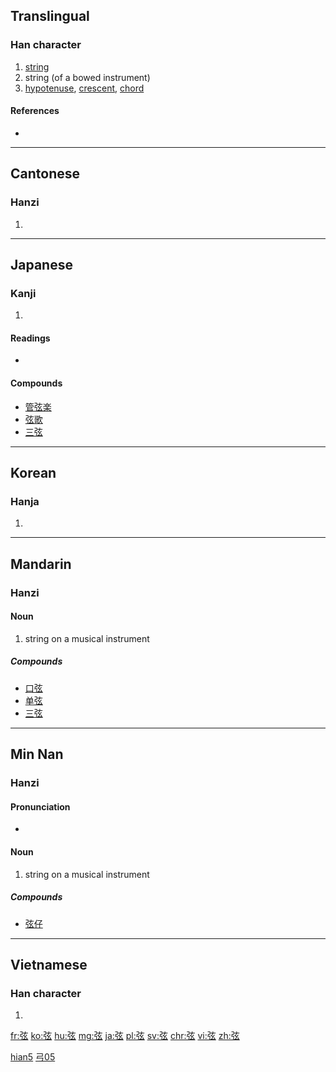 {{also|絃}}
==Translingual==

===Han character===
{{Han char|rn=57|rad=弓|as=05|sn=8|four=1023<sub>2</sub>|canj=弓卜女戈 (NYVI)|ids=⿰[[弓]][[玄]]}}

# [[string]]
# string (of a bowed instrument)
# [[hypotenuse]], [[crescent]], [[chord]]

====References====
* {{Han ref|kx=0357.310|dkj=09754|dj=0674.130|hdz=20993.070|uh=5F26|ud=24358|bh=A9B6|bd=43446}}

----

==Cantonese==

===Hanzi===
{{yue-hanzi|jyut=[[jin4]], [[jyun4]]|y=yin4, yun4}}

# {{defn|lang=yue|sort=弓05}}

----

==Japanese==

===Kanji===
{{ja-kanji|grade=c|rs=弓05}}

# {{defn|lang=ja|sort=弓05}}

====Readings====
* {{ja-readings|goon=[[げん]] (gen)|kanon=[[けん]] (ken)|kun=[[つる]] (tsuru)}}

====Compounds====
* [[管弦楽]]
* [[弦歌]]
* [[三弦]]

----

==Korean==

===Hanja===
{{ko-hanja|hangeul=현|eumhun=|rv=hyeon|mr=hyŏn|y=hyen}}

# {{defn|lang=ko|sort=弓05}}

----

==Mandarin==
{{zh-hanzi-box|[[弦]]|[[弦]] or [[絃]]}}

===Hanzi===
{{cmn-hanzi|pin=[[xián]] ([[xian2]])|wg=hsien<sup>2</sup>}}

====Noun====
{{cmn-noun|ts|pin=xián|pint=xian2}}

# string on a musical instrument

=====Compounds=====
* [[口弦]]
* [[单弦]]
* [[三弦]]

----

==Min Nan==

===Hanzi===
{{nan-hanzi|poj=[[hiân]] (hian<sup>5</sup>)|tlpa=}}

====Pronunciation====
* {{IPA|[ hɪɛn˧˥ ]|lang=nan}}

====Noun====
{{nan-noun|ts|poj=hiân|pojt=hian5|rs=弓05}}

# {{context|literary|lang=nan|sort=弓05}} string on a musical instrument

=====Compounds=====
*[[弦仔]]

[[Category:Min Nan literary terms|hian5]]
[[Category:Min Nan literary terms|弓05]]

----

==Vietnamese==

===Han character===
{{vi-hantu|[[huyền]]|rs=弓05}}

# {{defn|lang=vi|sort=弓05}}

[[fr:弦]]
[[ko:弦]]
[[hu:弦]]
[[mg:弦]]
[[ja:弦]]
[[pl:弦]]
[[sv:弦]]
[[chr:弦]]
[[vi:弦]]
[[zh:弦]]